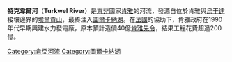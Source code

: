 '''特克韋爾河'''（'''Turkwel River'''）是[[東非|東非]]國家[[肯雅|肯雅]]的河流，發源自位於肯雅與[[烏干達|烏干達]]接壤邊界的[[埃爾貢山|埃爾貢山]]，最終注入[[圖爾卡納湖|圖爾卡納湖]]。在[[法國|法國]]的協助下，肯雅政府在1990年代早期興建水力發電廠，原本預計造價40億[[肯雅先令|肯雅先令]]，結果工程花費超過200億。

{{coord|3|06|N|36|06|E|region:KE_type:river_source:dewiki|display=title}}
{{DEFAULTSORT:Turkwel}}
{{Kenya-stub}}
{{Rivers of Kenya}}
[[Category:肯亞河流|Category:肯亞河流]]
[[Category:圖爾卡納湖|Category:圖爾卡納湖]]